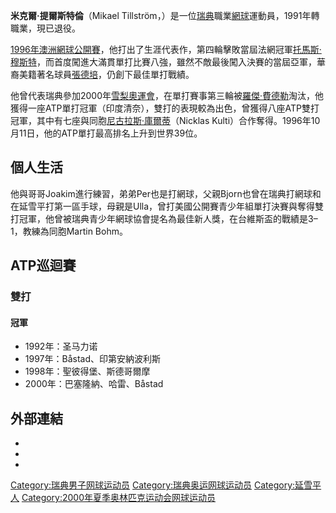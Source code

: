 {{expand|time=2011-02-11}}
{{BLP unsourced|time=2011-02-11}}
{{Infobox 网球
|姓名=Mikael Tillström
|照片=
|国籍={{SWE}}
|生年=1972年
|生日=3月5日
|出生地=[[瑞典|瑞典]]，[[延雪平|延雪平]]
|居住地=[[摩納哥|摩納哥]]，[[蒙地卡羅|蒙地卡羅]]
|身高=185
|体重=73
|持拍手=右
|反拍=
|转职业年=1991年
|球拍=
|球衣=
|球鞋=
|单打最高排名=39（1996年10月14日）
|双打最高排名=15（2000年7月17日）
|现单打排名=
|现双打排名=
|单打冠军头衔=1
|双打冠军头衔=8
|职业战绩=112勝113負（單打）<br />115勝85負（雙打）
|奖金=2,029,070[[美元|美元]]
|澳网最好成绩=男單八強（1996）
|法网最好成绩=男單第四輪（1994）
|温网最好成绩=男單第三輪（1996）
|美网最好成绩=男單第三輪（1998）
|大满贯个数=
|奥运会最好成绩=
}}

'''米克爾·提爾斯特倫'''（Mikael Tillström，{{bd|1972年|3月5日}}）是一位[[瑞典|瑞典]]職業[[網球|網球]]運動員，1991年轉職業，現已退役。

[[1996年澳洲網球公開賽|1996年澳洲網球公開賽]]，他打出了生涯代表作，第四輪擊敗當屆法網冠軍[[托馬斯·穆斯特|托馬斯·穆斯特]]，而首度闖進大滿貫單打比賽八強，雖然不敵最後闖入決賽的當屆亞軍，華裔美籍著名球員[[張德培|張德培]]，仍創下最佳單打戰績。

他曾代表瑞典參加2000年[[雪梨奧運會|雪梨奧運會]]，在單打賽事第三輪被[[羅傑·費德勒|羅傑·費德勒]]淘汰，他獲得一座ATP單打冠軍（印度清奈），雙打的表現較為出色，曾獲得八座ATP雙打冠軍，其中有七座與同胞[[尼古拉斯·庫爾蒂|尼古拉斯·庫爾蒂]]（Nicklas Kulti）合作奪得。1996年10月11日，他的ATP單打最高排名上升到世界39位。

== 個人生活 ==
他與哥哥Joakim進行練習，弟弟Per也是打網球，父親Bjorn也曾在瑞典打網球和在延雪平打第一區手球，母親是Ulla，曾打美國公開賽青少年組單打決賽與奪得雙打冠軍，他曾被瑞典青少年網球協會提名為最佳新人獎，在台維斯盃的戰績是3–1，教練為同胞Martin Bohm。
== ATP巡迴賽 ==
=== 雙打 ===
==== 冠軍 ====
* 1992年：圣马力诺
* 1997年：Båstad、印第安納波利斯
* 1998年：聖彼得堡、斯德哥爾摩
* 2000年：巴塞隆納、哈雷、Båstad

== 外部連結 ==
* {{ATP|id=T166}}
* {{ITF Profile|id=10001377}}
* {{DavisCupplayerlink|id=10001377}}

{{DEFAULTSORT:Tillström, Mikael}}
[[Category:瑞典男子网球运动员|Category:瑞典男子网球运动员]]
[[Category:瑞典奥运网球运动员|Category:瑞典奥运网球运动员]]
[[Category:延雪平人|Category:延雪平人]]
[[Category:2000年夏季奥林匹克运动会网球运动员|Category:2000年夏季奥林匹克运动会网球运动员]]